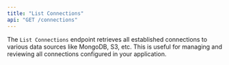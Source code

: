 ```yaml
---
title: "List Connections"
api: "GET /connections"
---
```


The `List Connections` endpoint retrieves all established connections to various data sources like MongoDB, S3, etc. This is useful for managing and reviewing all connections configured in your application.
